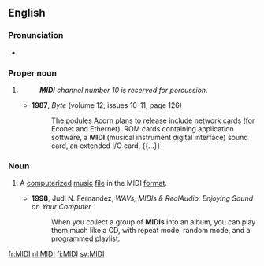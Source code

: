 {{also|midi|Midi|mídí}}
{{wikipedia}}
==English==

===Pronunciation===
* {{IPA|/ˈmɪdi/|lang=en}}

===Proper noun===
{{en-proper noun}}

# {{abbreviation of|{{w|Musical Instrument Digital Interface}}|lang=en}}
#: '''''MIDI''' channel number 10 is reserved for percussion.''
#* '''1987''', ''Byte'' (volume 12, issues 10-11, page 126)
#*: The podules Acorn plans to release include network cards (for Econet and Ethernet), ROM cards containing application software, a '''MIDI''' (musical instrument digital interface) sound card, an extended I/O card, {{...}}

===Noun===
{{en-noun}}

# {{lb|en|informal}} A [[computerized]] [[music]] [[file]] in the MIDI [[format]].
#* '''1998''', Judi N. Fernandez, ''WAVs, MIDIs & RealAudio: Enjoying Sound on Your Computer''
#*: When you collect a group of '''MIDIs''' into an album, you can play them much like a CD, with repeat mode, random mode, and a programmed playlist.

[[fr:MIDI]]
[[nl:MIDI]]
[[fi:MIDI]]
[[sv:MIDI]]